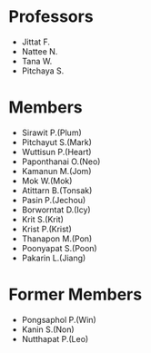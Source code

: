 # Professors

- Jittat F.
- Nattee N.
- Tana W.
- Pitchaya S.

# Members

- Sirawit P.(Plum)
- Pitchayut S.(Mark)
- Wuttisun P.(Heart)
- Paponthanai O.(Neo)
- Kamanun M.(Jom)
- Mok W.(Mok)
- Atittarn B.(Tonsak)
- Pasin P.(Jechou)
- Borworntat D.(Icy)
- Krit S.(Krit)
- Krist P.(Krist)
- Thanapon M.(Pon)
- Poonyapat S.(Poon)
- Pakarin L.(Jiang)

# Former Members

- Pongsaphol P.(Win)
- Kanin S.(Non)
- Nutthapat P.(Leo)
